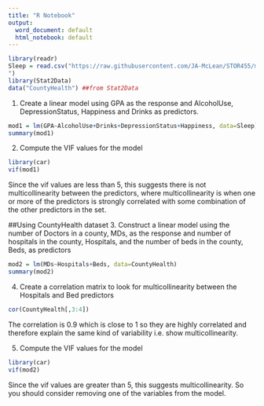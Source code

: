 ```yaml
---
title: "R Notebook"
output:
  word_document: default
  html_notebook: default
---
```


```r
library(readr)
Sleep = read.csv("https://raw.githubusercontent.com/JA-McLean/STOR455/master/data/SleepStudy.csv
")
library(Stat2Data)
data("CountyHealth") ##from Stat2Data
```
1. Create a linear model using GPA as the response and AlcoholUse, DepressionStatus, Happiness and Drinks as predictors.
```r
mod1 = lm(GPA~AlcoholUse+Drinks+DepressionStatus+Happiness, data=Sleep)
summary(mod1)
```
2. Compute the VIF values for the model
```r
library(car)
vif(mod1)
```
Since the vif values are less than 5, this suggests there is not multicollinearity between the predictors, where multicollinearity is when one or more of the predictors is strongly correlated with some combination of the other predictors in the set.

##Using CountyHealth dataset
3. Construct a linear model using the number of Doctors in a county, MDs, as the response and number of hospitals in the county, Hospitals, and the number of beds in the county, Beds, as predictors
```r
mod2 = lm(MDs~Hospitals+Beds, data=CountyHealth)
summary(mod2)
```
4. Create a correlation matrix to look for multicollinearity between the Hospitals and Bed predictors
```r
cor(CountyHealth[,3:4])
```
The correlation is 0.9 which is close to 1 so they are highly correlated and therefore explain the same kind of variability i.e. show multicollinearity.

5. Compute the VIF values for the model
```r
library(car)
vif(mod2)
```
Since the vif values are greater than 5, this suggests multicollinearity. So you should consider removing one of the variables from the model.
